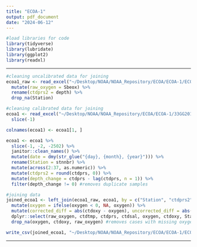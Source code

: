 ```yaml
---
title: "ECOA-1"
output: pdf_document
date: "2024-06-12"
---
```


```r
#load libraries for code
library(tidyverse)
library(lubridate)
library(ggplot2)
library(readxl)
```

-------------------------------------------------------------------------------

```r
#cleaning uncalibrated data for joining
ecoa1_raw <- read_excel("~/Desktop/NOAA/NOAA_Repository/ECOA/ECOA-1/ECOA1_all_CTD_with_calibrated_umol_O2_kg.xlsx") %>% 
  mutate(raw_oxygen = Sbeox) %>% 
  rename(ctdprs2 = depth) %>% 
  drop_na(Station)
```

```r
#cleaning calibrated data for joining
ecoa1 <- read_excel("~/Desktop/NOAA/NOAA_Repository/ECOA/ECOA-1/33GG20150619_GLODAP (1).xlsx") %>% 
  slice(-1)

colnames(ecoa1) <- ecoa1[1, ]

ecoa1 <- ecoa1 %>% 
  slice(-1, -2, -2502) %>% 
  janitor::clean_names() %>% 
  mutate(date = dmy(str_glue("{day}, {month}, {year}"))) %>% 
  rename(Station = stnnbr) %>% 
  mutate(across(2:37, as.numeric)) %>% 
  mutate(ctdprs2 = round(ctdprs, 0)) %>% 
  mutate(depth_change = ctdprs - lag(ctdprs, n = 1)) %>% 
  filter(depth_change != 0) #removes duplicate samples
```

```r
#joining data
joined_ecoa1 <- left_join(ecoa1_raw, ecoa1, by = c("Station", "ctdprs2")) %>% 
  mutate(oxygen = ifelse(oxygen < 0, NA, oxygen)) %>% 
  mutate(corrected_diff = abs(ctdoxy - oxygen), uncorrected_diff = abs(raw_oxygen - oxygen), cruise = rep("ECOA 2015", n())) %>% 
  dplyr::select(raw_oxygen, ctdtmp, ctdprs, ctdsal, oxygen, ctdoxy, Station, latitude, longitude, cruise) %>% #selects variables of interest
  drop_na(oxygen, ctdoxy, raw_oxygen) #removes cases with missing oxygen values

write_csv(joined_ecoa1, "~/Desktop/NOAA/NOAA_Repository/ECOA/ECOA-1/ECOA-1-CLEAN.csv") # --> ECOA-1-CLEAN
```

--------------------------------------------------------------------------------
